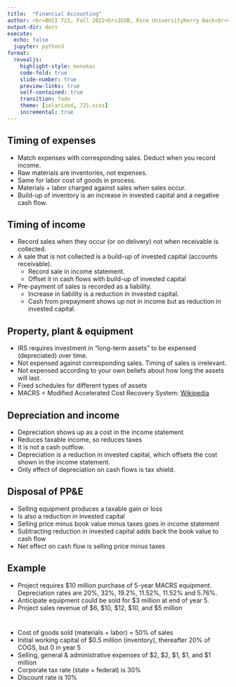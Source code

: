 ```yaml
---
title:  "Financial Accounting"
author: <br>BUSI 721, Fall 2022<br>JGSB, Rice UniversityKerry Back<br><br>
output-dir: docs
execute:
  echo: false
  jupyter: python3
format: 
  revealjs:
    highlight-style: monokai
    code-fold: true
    slide-number: true
    preview-links: true
    self-contained: true
    transition: fade
    theme: [solarized, 721.scss]
    incremental: true
---
```


## Timing of expenses

- Match expenses with corresponding sales.  Deduct when you record income.
- Raw materials are inventories, not expenses.
- Same for labor cost of goods in process.
- Materials + labor charged against sales when sales occur.
- Build-up of inventory is an increase in invested capital and a negative cash flow.

## Timing of income

- Record sales when they occur (or on delivery) not when receivable is collected.
- A sale that is not collected is a build-up of invested capital (accounts receivable).
  - Record sale in income statement.
  - Offset it in cash flows with build-up of invested capital
- Pre-payment of sales is recorded as a liability.
  - Increase in liability is a reduction in invested capital.
  - Cash from prepayment shows up not in income but as reduction in invested capital.

## Property, plant & equipment

- IRS requires investment in "long-term assets" to be expensed (depreciated) over time.
- Not expensed against corresponding sales. Timing of sales is irrelevant. 
- Not expensed according to your own beliefs about how long the assets will last.
- Fixed schedules for different types of assets
- MACRS = Modified Accelerated Cost Recovery System: [Wikipedia](https://en.wikipedia.org/wiki/MACRS) 

## Depreciation and income

- Depreciation shows up as a cost in the income statement
- Reduces taxable income, so reduces taxes
- It is not a cash outflow.
- Depreciation is a reduction in invested capital, which offsets the cost shown in the income statement.
- Only effect of depreciation on cash flows is tax shield.

## Disposal of PP&E

- Selling equipment produces a taxable gain or loss
- Is also a reduction in invested capital
- Selling price minus book value minus taxes goes in income statement
- Subtracting reduction in invested capital adds back the book value to cash flow
- Net effect on cash flow is selling price minus taxes

## Example

- Project requires $10 million purchase of 5-year MACRS equipment.  Depreciation rates are 20%, 32%, 19.2%, 11.52%, 11.52% and 5.76%.
- Anticipate equipment could be sold for $3 million at end of year 5.
- Project sales revenue of $6, $10, $12, $10, and $5 million

# 

- Cost of goods sold (materials + labor) = 50% of sales
- Initial working capital of $0.5 million (inventory), thereafter 20% of COGS, but 0 in year 5
- Selling, general & administrative expenses of $2, $2, $1, $1, and $1 million
- Corporate tax rate (state + federal) is 30%
- Discount rate is 10%
